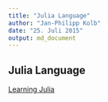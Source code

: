 ```yaml
---
title: "Julia Language"
author: "Jan-Philipp Kolb"
date: "25. Juli 2015"
output: md_document
---
```


## Julia Language


[Learning Julia](http://julialang.org/learning/)



